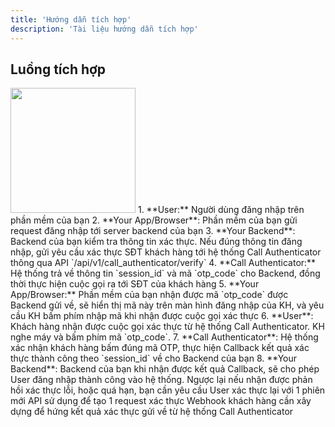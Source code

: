 ```yaml
---
title: 'Hướng dẫn tích hợp'
description: 'Tài liệu hướng dẫn tích hợp'
---
```



## Luồng tích hợp
<img height="200" src="/images/flow.png" />
1. **User:** Người dùng đăng nhập trên phần mềm của bạn
2. **Your App/Browser**: Phần mềm của bạn gửi request đăng nhập tới server backend của bạn
3. **Your Backend**: Backend của bạn kiểm tra thông tin xác thực. Nếu đúng thông tin đăng nhập, gửi yêu cầu xác thực SĐT khách hàng tới hệ thống Call Authenticator thông qua API `/api/v1/call_authenticator/verify`
4. **Call Authenticator:** Hệ thống trả về thông tin `session_id` và mã `otp_code` cho Backend, đồng thời thực hiện cuộc gọi ra tới SĐT của khách hàng
5. **Your App/Browser:** Phần mềm của bạn nhận được mã `otp_code` được Backend gửi về, sẽ hiển thị mã này trên màn hình đăng nhập của KH, và yêu cầu KH bấm phím nhập mã khi nhận được cuộc gọi xác thực
6. **User**: Khách hàng nhận được cuộc gọi xác thực từ hệ thống Call Authenticator. KH nghe máy và bấm phím mã `otp_code`.
7. **Call Authenticator**: Hệ thống xác nhận khách hàng bấm đúng mã OTP, thực hiện Callback kết quả xác thực thành công theo `session_id` về cho Backend của bạn
8. **Your Backend**: Backend của bạn khi nhận được kết quả Callback, sẽ cho phép User đăng nhập thành công vào hệ thống. Ngược lại nếu nhận được phản hồi xác thực lỗi, hoặc quá hạn, bạn cần yêu cầu User xác thực lại với 1 phiên mới

<CardGroup cols={2}>
  <Card
    title="Verify"
    icon="code"
    href="api-reference/endpoint/verify"
  >
    API sử dụng để tạo 1 request xác thực
  </Card>
  <Card
    title="Webhook"
    icon="webhook"
    href="api-reference/endpoint/webhook"
  >
    Webhook khách hàng cần xây dựng để hứng kết quả xác thực gửi về từ hệ thống Call Authenticator
  </Card>
</CardGroup>
